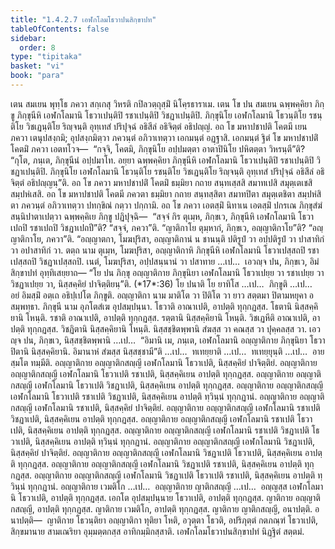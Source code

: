 ```yaml
---
title: "1.4.2.7 เอฬกโลมโธวาปนสิกฺขาปท"
tableOfContents: false
sidebar:
  order: 8
type: "tipitaka"
basket: "vi"
book: "para"
---
```



<DynamicBreadcrumb />

<Division number="576" book="para">

<Paragraph number="2189" book="para">
เตน สมเยน พุทฺโธ ภควา สกฺเกสุ วิหรติ กปิลวตฺถุสฺมิํ นิโคฺรธาราเม. เตน โข ปน สมเยน ฉพฺพคฺคิยา ภิกฺขู ภิกฺขุนีหิ เอฬกโลมานิ โธวาเปนฺติปิ รชาเปนฺติปิ วิชฏาเปนฺติปิ. ภิกฺขุนิโย เอฬกโลมานิ โธวนฺติโย รชนฺติโย วิชเฏนฺติโย ริญฺจนฺติ อุทฺเทสํ ปริปุจฺฉํ อธิสีลํ อธิจิตฺตํ อธิปญฺญํ. อถ โข มหาปชาปติ โคตมี เยน ภควา เตนุปสงฺกมิ; อุปสงฺกมิตฺวา ภควนฺตํ อภิวาเทตฺวา เอกมนฺตํ อฏฺฐาสิ. เอกมนฺตํ ฐิตํ โข มหาปชาปติํ โคตมิํ ภควา เอตทโวจ—  “กจฺจิ, โคตมิ, ภิกฺขุนิโย อปฺปมตฺตา อาตาปินิโย ปหิตตฺตา วิหรนฺตี”ติ? “กุโต, ภนฺเต, ภิกฺขุนีนํ อปฺปมาโท. อยฺยา ฉพฺพคฺคิยา ภิกฺขุนีหิ เอฬกโลมานิ โธวาเปนฺติปิ รชาเปนฺติปิ วิชฏาเปนฺติปิ. ภิกฺขุนิโย เอฬกโลมานิ โธวนฺติโย รชนฺติโย วิชเฏนฺติโย ริญฺจนฺติ อุทฺเทสํ ปริปุจฺฉํ อธิสีลํ อธิจิตฺตํ อธิปญฺญนฺ”ติ.
</Paragraph>

<Paragraph number="2190" book="para">
อถ โข ภควา มหาปชาปติํ โคตมิํ ธมฺมิยา กถาย สนฺทเสฺสสิ สมาทเปสิ สมุตฺเตเชสิ สมฺปหํเสสิ. อถ โข มหาปชาปติ โคตมี ภควตา ธมฺมิยา กถาย สนฺทสฺสิตา สมาทปิตา สมุตฺเตชิตา สมฺปหํสิตา ภควนฺตํ อภิวาเทตฺวา ปทกฺขิณํ กตฺวา ปกฺกามิ.
</Paragraph>

<Paragraph number="2191" book="para">
อถ โข ภควา เอตสฺมิํ นิทาเน เอตสฺมิํ ปกรเณ ภิกฺขุสํฆํ สนฺนิปาตาเปตฺวา ฉพฺพคฺคิเย ภิกฺขู ปฏิปุจฺฉิ—  “สจฺจํ กิร ตุเมฺห, ภิกฺขเว, ภิกฺขุนีหิ เอฬกโลมานิ โธวาเปถปิ รชาเปถปิ วิชฏาเปถปี”ติ? “สจฺจํ, ภควา”ติ. “ญาติกาโย ตุมฺหากํ, ภิกฺขเว, อญฺญาติกาโย”ติ? “อญฺญาติกาโย, ภควา”ติ. “อญฺญาตกา, โมฆปุริสา, อญฺญาติกานํ น ชานนฺติ ปติรูปํ วา อปฺปติรูปํ วา ปาสาทิกํ วา อปาสาทิกํ วา. ตตฺถ นาม ตุเมฺห, โมฆปุริสา, อญฺญาติกาหิ ภิกฺขุนีหิ เอฬกโลมานิ โธวาเปสฺสถปิ รชาเปสฺสถปิ วิชฏาเปสฺสถปิ. เนตํ, โมฆปุริสา, อปฺปสนฺนานํ วา ปสาทาย …เป…  เอวญฺจ ปน, ภิกฺขเว, อิมํ สิกฺขาปทํ อุทฺทิเสยฺยาถ—
</Paragraph>

</Division>
<Division number="577" book="para">

<Paragraph number="2192" book="para">
<Emphasis>“โย ปน ภิกฺขุ อญฺญาติกาย ภิกฺขุนิยา เอฬกโลมานิ โธวาเปยฺย วา รชาเปยฺย วา วิชฏาเปยฺย วา, นิสฺสคฺคิยํ ปาจิตฺติยนฺ”</Emphasis>ติ. (*17*:<Emphasis>36</Emphasis>)
</Paragraph>

</Division>
<Division number="578" book="para">

<Paragraph number="2193" book="para">
<Emphasis>โย ปนา</Emphasis>ติ โย ยาทิโส …เป…  <Emphasis>ภิกฺขู</Emphasis>ติ …เป…  อยํ อิมสฺมิํ อตฺเถ อธิปฺเปโต ภิกฺขูติ.
</Paragraph>

<Paragraph number="2194" book="para">
<Emphasis>อญฺญาติกา</Emphasis> นาม มาติโต วา ปิติโต วา ยาว สตฺตมา ปิตามหยุคา อสมฺพทฺธา.
</Paragraph>

<Paragraph number="2195" book="para">
<Emphasis>ภิกฺขุนี</Emphasis> นาม อุภโตสํเฆ อุปสมฺปนฺนา.
</Paragraph>

<Paragraph number="2196" book="para">
โธวาติ อาณาเปติ, อาปตฺติ ทุกฺกฏสฺส. โธตานิ นิสฺสคฺคิยานิ โหนฺติ. รชาติ อาณาเปติ, อาปตฺติ ทุกฺกฏสฺส. รตฺตานิ นิสฺสคฺคิยานิ โหนฺติ. วิชเฏหีติ อาณาเปติ, อาปตฺติ ทุกฺกฏสฺส. วิชฏิตานิ นิสฺสคฺคิยานิ โหนฺติ. นิสฺสชฺชิตพฺพานิ สํฆสฺส วา คณสฺส วา ปุคฺคลสฺส วา. เอวญฺจ ปน, ภิกฺขเว, นิสฺสชฺชิตพฺพานิ …เป…  “อิมานิ เม, ภนฺเต, เอฬกโลมานิ อญฺญาติกาย ภิกฺขุนิยา โธวาปิตานิ นิสฺสคฺคิยานิ. อิมานาหํ สํฆสฺส นิสฺสชฺชามี”ติ …เป…  ทเทยฺยาติ …เป…  ทเทยฺยุนฺติ …เป…  อายสฺมโต ทมฺมีติ.
</Paragraph>

</Division>
<Division number="579" book="para">

<Paragraph number="2197" book="para">
อญฺญาติกาย อญฺญาติกสญฺญี เอฬกโลมานิ โธวาเปติ, นิสฺสคฺคิยํ ปาจิตฺติยํ. อญฺญาติกาย อญฺญาติกสญฺญี เอฬกโลมานิ โธวาเปติ รชาเปติ, นิสฺสคฺคิเยน อาปตฺติ ทุกฺกฏสฺส. อญฺญาติกาย อญฺญาติกสญฺญี เอฬกโลมานิ โธวาเปติ วิชฏาเปติ, นิสฺสคฺคิเยน อาปตฺติ ทุกฺกฏสฺส. อญฺญาติกาย อญฺญาติกสญฺญี เอฬกโลมานิ โธวาเปติ รชาเปติ วิชฏาเปติ, นิสฺสคฺคิเยน อาปตฺติ ทฺวินฺนํ ทุกฺกฏานํ.
</Paragraph>

<Paragraph number="2198" book="para">
อญฺญาติกาย อญฺญาติกสญฺญี เอฬกโลมานิ รชาเปติ, นิสฺสคฺคิยํ ปาจิตฺติยํ. อญฺญาติกาย อญฺญาติกสญฺญี เอฬกโลมานิ รชาเปติ วิชฏาเปติ, นิสฺสคฺคิเยน อาปตฺติ ทุกฺกฏสฺส. อญฺญาติกาย อญฺญาติกสญฺญี เอฬกโลมานิ รชาเปติ โธวาเปติ, นิสฺสคฺคิเยน อาปตฺติ ทุกฺกฏสฺส. อญฺญาติกาย อญฺญาติกสญฺญี เอฬกโลมานิ รชาเปติ วิชฏาเปติ โธวาเปติ, นิสฺสคฺคิเยน อาปตฺติ ทฺวินฺนํ ทุกฺกฏานํ.
</Paragraph>

<Paragraph number="2199" book="para">
อญฺญาติกาย อญฺญาติกสญฺญี เอฬกโลมานิ วิชฏาเปติ, นิสฺสคฺคิยํ ปาจิตฺติยํ. อญฺญาติกาย อญฺญาติกสญฺญี เอฬกโลมานิ วิชฏาเปติ โธวาเปติ, นิสฺสคฺคิเยน อาปตฺติ ทุกฺกฏสฺส. อญฺญาติกาย อญฺญาติกสญฺญี เอฬกโลมานิ วิชฏาเปติ รชาเปติ, นิสฺสคฺคิเยน อาปตฺติ ทุกฺกฏสฺส. อญฺญาติกาย อญฺญาติกสญฺญี เอฬกโลมานิ วิชฏาเปติ โธวาเปติ รชาเปติ, นิสฺสคฺคิเยน อาปตฺติ ทฺวินฺนํ ทุกฺกฏานํ.
</Paragraph>

</Division>
<Division number="580" book="para">

<Paragraph number="2200" book="para">
อญฺญาติกาย เวมติโก …เป…  อญฺญาติกาย ญาติกสญฺญี …เป…  อญฺญสฺส เอฬกโลมานิ โธวาเปติ, อาปตฺติ ทุกฺกฏสฺส. เอกโต อุปสมฺปนฺนาย โธวาเปติ, อาปตฺติ ทุกฺกฏสฺส. ญาติกาย อญฺญาติกสญฺญี, อาปตฺติ ทุกฺกฏสฺส. ญาติกาย เวมติโก, อาปตฺติ ทุกฺกฏสฺส. ญาติกาย ญาติกสญฺญี, อนาปตฺติ.
</Paragraph>

</Division>
<Division number="581" book="para">

<Paragraph number="2201" book="para">
อนาปตฺติ—  ญาติกาย โธวนฺติยา อญฺญาติกา ทุติยา โหติ, อวุตฺตา โธวติ, อปริภุตฺตํ กตภณฺฑํ โธวาเปติ, สิกฺขมานาย สามเณริยา อุมฺมตฺตกสฺส อาทิกมฺมิกสฺสาติ.

</Paragraph>
</Division>

<Paragraph number="2202" type="center" book="para">
เอฬกโลมโธวาปนสิกฺขาปทํ นิฏฺฐิตํ สตฺตมํ.
</Paragraph>